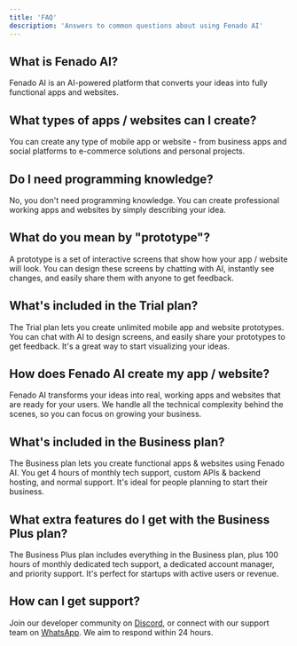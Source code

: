 ```yaml
---
title: 'FAQ'
description: 'Answers to common questions about using Fenado AI'
---
```


## What is Fenado AI?

Fenado AI is an AI-powered platform that converts your ideas into fully functional apps and websites.

## What types of apps / websites can I create?

You can create any type of mobile app or website - from business apps and social platforms to e-commerce solutions and personal projects.

## Do I need programming knowledge?

No, you don't need programming knowledge. You can create professional working apps and websites by simply describing your idea.

## What do you mean by "prototype"?

A prototype is a set of interactive screens that show how your app / website will look. You can design these screens by chatting with AI, instantly see changes, and easily share them with anyone to get feedback.

## What's included in the Trial plan?

The Trial plan lets you create unlimited mobile app and website prototypes. You can chat with AI to design screens, and easily share your prototypes to get feedback. It's a great way to start visualizing your ideas.

## How does Fenado AI create my app / website?

Fenado AI transforms your ideas into real, working apps and websites that are ready for your users. We handle all the technical complexity behind the scenes, so you can focus on growing your business.

## What's included in the Business plan?

The Business plan lets you create functional apps & websites using Fenado AI. You get 4 hours of monthly tech support, custom APIs & backend hosting, and normal support. It's ideal for people planning to start their business.

## What extra features do I get with the Business Plus plan?

The Business Plus plan includes everything in the Business plan, plus 100 hours of monthly dedicated tech support, a dedicated account manager, and priority support. It's perfect for startups with active users or revenue.

## How can I get support?

Join our developer community on [Discord](https://discord.gg/EQyvdS5gGj), or connect with our support team on [WhatsApp](https://chat.whatsapp.com/EbDj7Txf9VR0GrICAFpjRk). We aim to respond within 24 hours.

